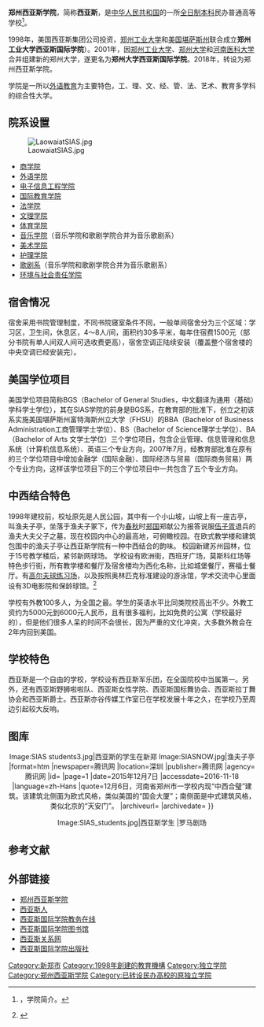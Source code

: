 {{Unreliable sources|date=2020年7月}}{{advertisement|date=2020年7月}}
{{Infobox University |
| Name = 郑州西亚斯学院
| EnglishName = 
| SealImage =[[File:Sias_International_University.png|200px]]
| SealInfo = 
| Motto = 英语精、知识新、技能强、交际广
| Established = 1998年
| Type = 民办普通高等学校
| President = [[李华|李华]]
| Location = [[中华人民共和国|中国]][[河南省|河南省]][[新郑市|新郑市]]人民路东段168号
| Campus = 
| AreaTotal =2400亩
| Department =
| Faculty = 3056
| Professor = 1500
| Associate Professor =
| Assistant Professor = 
| Lecturer = 
| Student = 29600
| Undergraduate = 
| Postgraduate = 
| affiliations =
| Website = [https://www.sias.edu.cn/ 西亚斯官网]
|}}
'''郑州西亚斯学院'''，简称'''西亚斯'''，是[[中华人民共和国|中华人民共和国]]的一所[[全日制|全日制]][[本科|本科]]民办普通高等学校<ref name="学院简介">{{dead link|date=2018年4月 |bot=InternetArchiveBot |fix-attempted=yes }}，学院简介。</ref>。

1998年，美国西亚斯集团公司投资，[[郑州工业大学|郑州工业大学]]和[[美国|美国]][[堪萨斯州|堪萨斯州]]{{Link-en|富特海斯州立大学|Fort Hays State University}}联合成立'''郑州工业大学西亚斯国际学院'''）。2001年，因[[郑州工业大学|郑州工业大学]]、[[郑州大学|郑州大学]]和[[河南医科大学|河南医科大学]]合并组建新的郑州大学，遂更名为'''郑州大学西亚斯国际学院'''。2018年，转设为郑州西亚斯学院。

学院是一所以[[外语|外语]][[教育|教育]]为主要特色，工、理、文、经、管、法、艺术、教育多学科的综合性大学。

== 院系设置 ==
[[Image:LaowaiatSIAS.jpg|thumb]]
* [https://web.archive.org/web/20100607075214/http://sxy.sias.edu.cn/ 商学院]
* [http://sfl.sias.edu.cn/ 外语学院] {{Wayback|url=http://sfl.sias.edu.cn/ |date=20100717014103 }}
* [https://web.archive.org/web/20110815130554/http://ei.sias.edu.cn/indexAction!getIndex.action 电子信息工程学院]
* [https://web.archive.org/web/20100607064706/http://sie.sias.edu.cn/ 国际教育学院]
* [http://law.sias.edu.cn/ 法学院] {{Wayback|url=http://law.sias.edu.cn/ |date=20100608173432 }}
* [https://web.archive.org/web/20100608174327/http://jichu.sias.edu.cn/ 文理学院]                   
* [http://pe.sias.edu.cn/ 体育学院] {{Wayback|url=http://pe.sias.edu.cn/ |date=20100608174613 }}
* [https://web.archive.org/web/20100608175037/http://home.sias.edu.cn/music/ 音乐学院]（音乐学院和歌剧学院合并为音乐歌剧系）
* [https://web.archive.org/web/20100608173644/http://home.sias.edu.cn/art/ 美术学院]
* [http://nursing.sias.edu.cn/ 护理学院] {{Wayback|url=http://nursing.sias.edu.cn/ |date=20100608173835 }}
* [http://www.sias.edu.cn/article_class.php?classID=3&article_id=198/ 歌剧系]{{dead link|date=2018年4月 |bot=InternetArchiveBot |fix-attempted=yes }}（音乐学院和歌剧学院合并为音乐歌剧系）
* [http://iser.sias.edu.cn/ 环境与社会责任学院] {{Wayback|url=http://iser.sias.edu.cn/ |date=20100608173428 }}

== 宿舍情况 ==
宿舍采用书院管理制度，不同书院寝室条件不同，一般单间宿舍分为三个区域：学习区，卫生间，休息区，4～8人/间，面积约30多平米，每年住宿费1500元（部分书院有单人间双人间可选收费更高），宿舍空调正陆续安装（覆盖整个宿舍楼的中央空调已经安装完）。

== 美国学位项目 ==
美国学位项目简称BGS（Bachelor of General Studies，中文翻译为通用（基础）学科学士学位），其在SIAS学院的前身是BGS系，在教育部的批准下，创立之初该系实施美国堪萨斯州富特海斯州立大学（FHSU）的BBA（Bachelor of Business Administration工商管理学士学位）、BS（Bachelor of Science理学士学位）、BA（Bachelor of Arts 文学士学位）三个学位项目，包含企业管理、信息管理和信息系统（计算机信息系统）、英语三个专业方向，2007年7月，经教育部批准在原有的三个学位项目中增加金融学（国际金融）、国际经济与贸易（国际商务贸易）两个专业方向，这样该学位项目下的三个学位项目中一共包含了五个专业方向。

== 中西结合特色 ==
1998年建校前，校址原先是人民公园，其中有一个小山坡，山坡上有一座古亭，叫渔夫子亭，坐落于渔夫子冢下，传为[[春秋时期|春秋]]时[[郑国|郑国]]郑献公为报答说服[[伍子胥|伍子胥]]退兵的渔夫大夫父子之墓，现在校园内中心的最高地，可俯瞰校园。在欧式教学楼和建筑包围中的渔夫子亭让西亚斯学院有一种中西结合的韵味。
校园新建苏州园林，位于15号教学楼后，紧邻新网球场。
学校设有欧洲街，西班牙广场，莫斯科红场等特色步行街，所有教学楼和餐厅及宿舍楼均为西化名称，比如城堡餐厅，赛福士餐厅。有[[高尔夫球练习场|高尔夫球练习场]]，以及按照奥林匹克标准建设的游泳馆，学术交流中心里面设有3D电影院和保龄球馆。<ref>{{Cite_web|url=http://news.ifeng.com/a/20140722/41249446_0.shtml|title=西亚斯|publisher=凤凰网|date=2014年7月22日|accessdate=2014年8月18日|archive-date=2014年8月19日|archive-url=https://web.archive.org/web/20140819095315/http://news.ifeng.com/a/20140722/41249446_0.shtml|dead-url=no}}</ref>

学校有外教100多人，为全国之最。学生的英语水平比同类院校高出不少。外教工资约为5000元到6000元人民币，且有很多福利，比如免费的公寓（学校最好的），但是他们很多人呆的时间不会很长，因为严重的文化冲突，大多数外教会在2年内回到美国。

== 学校特色 ==
西亚斯是一个自由的学校，学校设有西亚斯军乐团，在全国院校中当属第一。另外，还有西亚斯野狮啦啦队、西亚斯女性学院、西亚斯国标舞协会、西亚斯拉丁舞协会和西亚斯爵士。西亚斯亦谷传媒工作室已在学校发展十年之久，在学校乃至周边引起较大反响。

== 图库 ==
<center>
<gallery>
Image:SIAS students3.jpg|西亚斯的学生在新郑
Image:SIASNOW.jpg|渔夫子亭
|format=htm |newspaper=腾讯网 |location=深圳 |publisher=腾讯网 |agency=腾讯网 |id= |page=1 |date=2015年12月7日<!--05:52--> |accessdate=2016-11-18 |language=zh-Hans |quote=12月6日，河南省郑州市一学校内现“中西合璧”建筑。该建筑北侧面为欧式风格，类似美国的“国会大厦”；南侧面是中式建筑风格，类似北京的“天安门”。 |archiveurl= |archivedate= }}</ref>
Image:SIAS_students.jpg|西亚斯学生
|罗马剧场
</gallery>
</center>

== 参考文献 ==
{{Reflist|2}}

== 外部链接 ==
{{commons cat|Sias International University}}
* [https://www.sias.edu.cn/ 郑州西亚斯学院] {{Wayback|url=https://www.sias.edu.cn/ |date=20200511232638 }}
* [http://www.siasren.com/ 西亚斯人] {{Wayback|url=http://www.siasren.com/ |date=20110202114109 }}
* [http://www.sias.edu.cn/jw/ 西亚斯国际学院教务在线] {{Wayback|url=http://www.sias.edu.cn/jw/ |date=20120118222443 }}
* [https://web.archive.org/web/20100628232653/http://lib.sias.edu.cn/ 西亚斯国际学院图书馆]
* [https://web.archive.org/web/20100722001757/http://www.sias8.com/ 西亚斯关系网]
* [http://www.hfutpress.com.cn/ 西亚斯国际学院出版社] {{Wayback|url=http://www.hfutpress.com.cn/ |date=20101208042419 }}

{{河南高等院校}}
{{民办大学}}
[[Category:新郑市|Category:新郑市]]
[[Category:1998年創建的教育機構|Category:1998年創建的教育機構]]
[[Category:独立学院|Category:独立学院]]
[[Category:郑州西亚斯学院|Category:郑州西亚斯学院]]
[[Category:已转设民办高校的原独立学院|Category:已转设民办高校的原独立学院]]